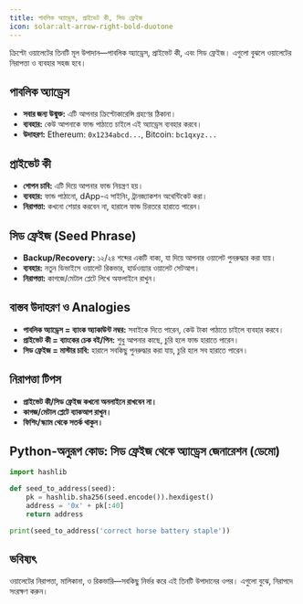 ```yaml
---
title: পাবলিক অ্যাড্রেস, প্রাইভেট কী, সিড ফ্রেইজ
icon: solar:alt-arrow-right-bold-duotone
---
```


ক্রিপ্টো ওয়ালেটের তিনটি মূল উপাদান—পাবলিক অ্যাড্রেস, প্রাইভেট কী, এবং সিড ফ্রেইজ। এগুলো বুঝলে ওয়ালেটের নিরাপত্তা ও ব্যবহার সহজ হবে।

## পাবলিক অ্যাড্রেস

- **সবার জন্য উন্মুক্ত:** এটি আপনার ক্রিপ্টোকারেন্সি গ্রহণের ঠিকানা।
- **ব্যবহার:** কেউ আপনাকে ফান্ড পাঠাতে চাইলে এই অ্যাড্রেস ব্যবহার করবে।
- **উদাহরণ:** Ethereum: `0x1234abcd...`, Bitcoin: `bc1qxyz...`

## প্রাইভেট কী

- **গোপন চাবি:** এটি দিয়ে আপনার ফান্ড নিয়ন্ত্রণ হয়।
- **ব্যবহার:** ফান্ড পাঠানো, dApp-এ সাইনিং, ট্রানজ্যাকশন অথেন্টিকেট করা।
- **নিরাপত্তা:** কখনো শেয়ার করবেন না, হারালে ফান্ড চিরতরে হারাতে পারেন।

## সিড ফ্রেইজ (Seed Phrase)

- **Backup/Recovery:** ১২/২৪ শব্দের একটি বাক্য, যা দিয়ে আপনার ওয়ালেট পুনরুদ্ধার করা যায়।
- **ব্যবহার:** নতুন ডিভাইসে ওয়ালেট রিকভার, হার্ডওয়্যার ওয়ালেট সেটআপ।
- **নিরাপত্তা:** কাগজে/মেটাল প্লেটে লিখে অফলাইনে রাখুন।

## বাস্তব উদাহরণ ও Analogies

- **পাবলিক অ্যাড্রেস = ব্যাংক অ্যাকাউন্ট নম্বর:** সবাইকে দিতে পারেন, কেউ টাকা পাঠাতে চাইলে ব্যবহার করবে।
- **প্রাইভেট কী = ব্যাংকের চেক বই/পিন:** শুধু আপনার কাছে, চুরি হলে ফান্ড হারাতে পারেন।
- **সিড ফ্রেইজ = মাস্টার চাবি:** হারালে সবকিছু পুনরুদ্ধার করা যায়, চুরি হলে সব হারাতে পারেন।

## নিরাপত্তা টিপস

- **প্রাইভেট কী/সিড ফ্রেইজ কখনো অনলাইনে রাখবেন না।**
- **কাগজ/মেটাল প্লেটে ব্যাকআপ রাখুন।**
- **ফিশিং/স্ক্যাম থেকে সতর্ক থাকুন।**

## Python-অনুরূপ কোড: সিড ফ্রেইজ থেকে অ্যাড্রেস জেনারেশন (ডেমো)

```python
import hashlib

def seed_to_address(seed):
    pk = hashlib.sha256(seed.encode()).hexdigest()
    address = '0x' + pk[:40]
    return address

print(seed_to_address('correct horse battery staple'))
```

## ভবিষ্যৎ

ওয়ালেটের নিরাপত্তা, মালিকানা, ও রিকভারি—সবকিছু নির্ভর করে এই তিনটি উপাদানের ওপর। এগুলো বুঝে, নিরাপদে সংরক্ষণ করুন।
